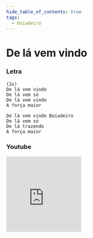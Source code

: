 ```yaml
---
hide_table_of_contents: true
tags:
  - boiadeiro
---
```


# De lá vem vindo

### Letra

```text
(2x)
De lá vem vindo
De lá vem só
De lá vem vindo
A força maior

De lá vem vindo Boiadeiro  
De lá vem só
De lá trazendo
A força maior
```

### Youtube

<iframe
  width="200"
  height="200"
  src="https://www.youtube.com/embed/3AQhBQ5X8GM"
  title="YouTube video player"
  frameborder="0"
  allow="accelerometer; autoplay; clipboard-write; encrypted-media; gyroscope; picture-in-picture; web-share"
  referrerpolicy="strict-origin-when-cross-origin"
  allowfullscreen
></iframe>
